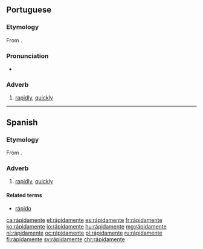 {{also|rapidamente}}
==Portuguese==

===Etymology===
From {{suffix|rápido|mente|lang=pt}}.

===Pronunciation===
* {{a|PT}} {{IPA|/ʁapiðɐˈmẽtɨ/|lang=pt}}

===Adverb===
{{head|pt|adverb}}

# [[rapidly]], [[quickly]]

----

==Spanish==

===Etymology===
From {{suffix|rápido|mente|lang=es}}.

===Adverb===
{{es-adv|comp=n}}

# [[rapidly]], [[quickly]]

====Related terms====
* [[rápido]]

[[ca:rápidamente]]
[[el:rápidamente]]
[[es:rápidamente]]
[[fr:rápidamente]]
[[ko:rápidamente]]
[[io:rápidamente]]
[[hu:rápidamente]]
[[mg:rápidamente]]
[[nl:rápidamente]]
[[oc:rápidamente]]
[[pl:rápidamente]]
[[ru:rápidamente]]
[[fi:rápidamente]]
[[sv:rápidamente]]
[[chr:rápidamente]]